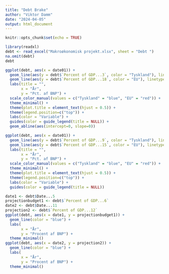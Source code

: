 ```yaml
---
title: "Debt Brake"
author: "Viktor Damm"
date: "2024-04-05"
output: html_document
---
```


```r
knitr::opts_chunk$set(echo = TRUE)
```

```r
library(readxl)
debt <- read_excel("Makroøkonomisk projekt.xlsx", sheet = "Debt ")
na.omit(debt)
debt 
```

```r
ggplot(debt, aes(x = date01)) +
  geom_line(aes(y = debt$`Percent of GDP...3`, color = "Tyskland"), linetype = "solid") +
  geom_line(aes(y = debt$`Percent of GDP...18`, color = "EU"), linetype = "solid") + # Tilføjelse af linje for enhedslønomkostninger
  labs(title = "",
       x = "År",
       y = "Pct. af BNP") +
  scale_color_manual(values = c("Tyskland" = "blue", "EU" = "red")) +  # Justér farverne efter behov
  theme_minimal() +
  theme(plot.title = element_text(hjust = 0.5)) +
  theme(legend.position=c("top")) +
  labs(color = "Variable") +
  guides(color = guide_legend(title = NULL)) + 
  geom_abline(aes(intercept=0, slope=0))
```

```r
ggplot(debt, aes(x = date01)) +
  geom_line(aes(y = debt$`Percent of GDP...9`, color = "Tyskland"), linetype = "solid") +
  geom_line(aes(y = debt$`Percent of GDP...15`, color = "EU"), linetype = "solid") + # Tilføjelse af linje for enhedslønomkostninger
  labs(title = "",
       x = "År",
       y = "Pct. af BNP") +
  scale_color_manual(values = c("Tyskland" = "blue", "EU" = "red")) +  # Justér farverne efter behov
  theme_minimal() +
  theme(plot.title = element_text(hjust = 0.5)) +
  theme(legend.position=c("top")) +
  labs(color = "Variable") +
  guides(color = guide_legend(title = NULL))
```

```r
date1 <- debt$Date...5
projectionbudget1 <- debt$`Percent of GDP...6`
date2 <- debt$Date...11
projection2 <- debt$`Percent of GDP...12`
ggplot(debt, aes(x = date1, y = projectionbudget1)) +
  geom_line(color = "blue") +
  labs(
       x = "År",
       y = "Procent af BNP") +
  theme_minimal()
ggplot(debt, aes(x = date2, y = projection2)) +
  geom_line(color = "blue") +
  labs(
       x = "År",
       y = "Procent af BNP") +
  theme_minimal()
```